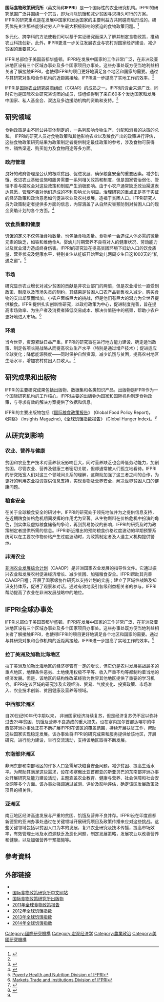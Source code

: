 {{Infobox Non-profit
|Non-profit_name=国际食物政策研究所 （IFPRI）
|Non-profit_logo=[[Image:IFPRI_Logo.jpg|center]]
|Non-profit_type=國際研究機構
|founded_date=1975年3月5日
|founder=
|location=[[华盛顿哥伦比亚特区|华盛顿哥伦比亚特区]]<ref name="#1">{{Cite web |url=http://www.ifpri.org/ourwork/about/offices |title=IFPRI Offices |accessdate=2011-12-26 |archive-date=2011-11-05 |archive-url=https://web.archive.org/web/20111105234305/http://www.ifpri.org/ourwork/about/offices |dead-url=no }}</ref>
|origins=
|key_people=[http://en.wikipedia.org/wiki/Shenggen_Fan 樊胜根]，所長<br>Fawzi Al-Sultan，理事会会长
|area_served=全球
|focus= 終結[[饥饿|饥饿]]和[[貧窮|貧窮]]，食物安全，[[农业|农业]]，[[自然資源|自然資源]]，[[营养学|营养学]]，[[政策|政策]]分析
|method=社會科學研究
|revenue=
|endowment=
|num_employees=
|owner=
|Non-profit_slogan= 尋求根除飢餓與貧困之良策
|homepage=[http://www.ifpri.org/ www.ifpri.org]
}}
'''国际食物政策研究所'''（英文简称'''IFPRI'''）是一个国际性的农业研究机构。IFPRI的研究范围广泛并围绕一个宗旨，即为消除饥饿和减少贫困寻求持久可行的方案。IFPRI的研究重点是在发展中国家和发达国家的主要利益方共同磋商后形成的。研究优先关注那些能够对穷人产生最大积极影响的紧迫的食物政策问题。<ref name="IFPRI Website">{{Cite web |url=http://www.ifpri.org/ |title=IFPRI Website |accessdate=2011-12-26 |archive-date=2011-05-16 |archive-url=https://web.archive.org/web/20110516231230/http://www.ifpri.org/ |dead-url=no }}</ref>

多元化、跨学科的方法使我们可以基于实证研究而深入了解并制定食物政策，推动农业科技创新。此外，IFPRI更进一步关注发展农业与农村对国家经济建设、减少贫困的重要意义。

IFPRI总部位于美国首都华盛顿。IFPRI在发展中国家的工作非常广泛，在非洲及亚洲地区设有三个区域办事处及多个国家项目办事处。这些办事处既方便当地利益相关者了解接触IFPRI，也使得IFPRI的项目更好地满足各个地区和国家的需要。通过与其研究对象和合作机构的近距离接触，IFPRI进一步提高了实地工作的效率。<ref name="#1"/>

IFPRI是[http://cgiar.org 国际农业研究磋商组织]{{Wayback|url=http://cgiar.org/ |date=20201002041505 }}（CGIAR）的成员之一。IFPRI的资金来源广泛，同时它也是国际农业研究咨询团的成员，该组织得到了来自60多个发达国家和发展中国家、私人基金会、双边及多边援助机构的资助和支持。<ref name="国际食物政策研究所简介">{{Cite web |url=http://cn.ifpri.org/archives/category/about |title=国际食物政策研究所简介 |accessdate=2013-01-16 |archive-date=2016-03-04 |archive-url=https://web.archive.org/web/20160304215941/http://cn.ifpri.org/archives/category/about |dead-url=no }}</ref>

==研究领域==
食物政策是由不同公共实体制定的，一系列影响食物生产、分配和消费的决策的总和。
IFPRI的研究人员对食物政策和其他影响农业以及粮食产出的政策进行评估，这些食物政策研究结果为政策制定者提供制定最佳政策的参考，涉及食物可获得性、销售渠道、购买能力及食物用途等多方面。

=== 政府管理 ===
良好的政府管理是公认的根除贫困、促进发展、确保粮食安全的重要因素。减少饥饿、改进农业基础设施和服务需要一系列相关政策和制度，但是国家管治弱化、管理不善与腐败会对这些政策和制度产生消极影响。由于小农户通常缺乏政治渠道表达意愿，管理不善对他们造成的不利影响尤为明显。治理研究的重点正是基于实证的经济政策和政治意愿如何促进农业及农村发展，造福于贫困人口。IFPRI研究人员为政策制定者提供多方面的信息，内容涵盖了从自然灾害预防到对贫困人口的现金资助计划的各个方面。<ref>{{Cite web |url=http://www.ifpri.org/ourwork/division/development-strategy-and-governance |title=Development Strategy and Governance Division of IFPRI |access-date=2013-01-16 |archive-date=2022-01-20 |archive-url=https://web.archive.org/web/20220120222615/http://www.ifpri.org/ourwork/division/development-strategy-and-governance }}</ref>

=== 饮食质量和健康 ===
饥饿的定义不仅包括食物数量，也包括食物质量。食物单一会造成人体必需的微量元素的缺乏，如铁和维他命A。婴幼儿时期营养不良将对人的健康状况、劳动能力以及就业潜力造成终身伤害。IFPRI的研究旨在提高贫困环境下妇幼人口的饮食质量、营养状况及健康水平，特别关注从妊娠开始至幼儿两周岁生日这1000天的“机遇之窗”。<ref>[http://www.ifpri.org/ourwork/division/poverty-health-and-nutrition Poverty Health and Nutrition Division of IFPRI]</ref>

=== 市场 ===
研究显示农业增长对减少贫困的贡献是非农业部门的两倍，但是农业增长一直受到政策、制度以及市场失灵的制约，其结果是贫困人口农产品销售收入减少，购买食物的支出却反而增加。小农户面临巨大的挑战，但是他们有巨大的潜力为全世界提供粮食。IFPRI提供扎实创新性研究，以政府政策为中心，促进制度完善，旨在提高市场效率、为生产者及消费者降低交易成本、解决价值链中的瓶颈，帮助小农户更好地进入市场。<ref>[http://www.ifpri.org/ourwork/division/markets-trade-and-institutions Markets Trade and Institutions Division of IFPRI]</ref>

=== 环境 ===
当今世界，资源紧缺日益严重。IFPRI的研究旨在进行地方能力建设、确定适当政策、制定各项长期战略从而提高农业生产水平（特别是通过增产技术）；促进适应全球变化；降低能源强度——同时保护自然资源，减少饥饿与贫困，提高农村地区生活水平，增加农村贫困人口收入。<ref>{{Cite web |url=http://www.ifpri.org/ourwork/division/environment-and-production-technology |title=Environment and Production Technology Division of IFPRI |access-date=2013-01-16 |archive-date=2022-04-23 |archive-url=https://web.archive.org/web/20220423182801/http://www.ifpri.org/ourwork/division/environment-and-production-technology }}</ref>

==研究成果和出版物==
IFPRI的主要研究成果包括出版物、数据集和各类知识产品。出版物是IFPRI作为一个国际研究机构的工作核心。IFPRI主要的出版物为国家和国际机构制定食物政策，与寻求有效的解决方案提供了依据和信息。

IFPRI的主要出版物包括《[http://www.ifpri.org/gfpr/2011 国际粮食政策报告]{{Wayback|url=http://www.ifpri.org/gfpr/2011 |date=20130117145706 }}》 (Global Food Policy Report)，《[http://www.ifpri.org/category/publication-type/periodicals/insights-magazine 洞察]{{Wayback|url=http://www.ifpri.org/category/publication-type/periodicals/insights-magazine |date=20130107171829 }}》 (Insights Magazine),《[[GHI|全球饥饿指数报告]]》 (Global Hunger Index)。<ref>{{Cite web |url=http://www.ifpri.org/publications |title=存档副本 |accessdate=2011-12-26 |archive-date=2011-12-26 |archive-url=https://web.archive.org/web/20111226090657/http://www.ifpri.org/publications |dead-url=no }}</ref>

== 从研究到影响 ==
=== 农业、营养与健康 ===
贫困和农业生产技术对营养状况影响巨大，同时营养缺乏也会降低劳动能力，加剧贫困。尽管农业、营养及健康三者密切关联，但却通常被人们孤立地看待。IFPRI的研究拓宽人们对这三个领域间关系的理解，这帮助加强了这三者之间的合作，为更好的利用农业投资提供信息支持，实现食物及营养安全，解决世界贫困人口的健康问题。

=== 粮食安全 ===
在关于全球粮食安全的研讨中，IFPRI的研究处于领先地位并为之提供信息支持，在近期粮食价格危机期间发挥的作用尤为显著。从生物燃料在价格危机中扮演的角色，到实体及虚拟粮食储备的争论，再到贸易协议的影响，IFPRI的研究及时为政策制定者提供所需的信息。IFPRI新近推出的预防粮食价格过度波动的早期预警系统可以在主要农作物价格产生过度波动时，为政策制定者及人道主义机构提供警示。

=== 非洲农业 ===
[https://web.archive.org/web/20130128172139/http://www.nepad-caadp.net/ 非洲农业发展综合计划]（CAADP）是非洲国家农业发展的指导性文件。它通过振兴农业和发展农村促进经济增长、减少贫困、加强粮食安全。IFPRI帮助其完善CAADP日程；开展了国家级协作研究以支持计划的实施；建立了区域性战略及知识支持体系，促进了观察和对话。通过有效地吸引各级利益相关者的参与，IFPRI帮助提高了农业在非洲发展战略中的地位。

==IFPRI全球办事处 ==
IFPRI总部位于美国首都华盛顿。IFPRI在发展中国家的工作非常广泛，在非洲及亚洲地区设有三个区域办事处及多个国家项目办事处。这些办事处既方便当地利益相关者了解接触IFPRI，也使得IFPRI的项目更好地满足各个地区和国家的需要。通过与其研究对象和合作机构的近距离接触，IFPRI进一步提高了实地工作的效率。<ref name="#1"/>

=== 拉丁美洲及加勒比海地区 ===
拉丁美洲及加勒比海地区的经济尽管有一定的增长，但它仍是农村发展挑战最多的重点地区，地理条件恶劣、土地使用权极不平等、收入严重不均等都制约着当地的经济发展。但是，该地区的结构性改革经验为世界其他地区提供了重要的学习机会。IFPRI在该区域的研究涉及宏观经济、贸易、气候变化、投资政策、市场准入、农业技术创新、贫困健康及营养等领域。

=== 中西部非洲区 ===
自20世纪90年代中期以来， 非洲国家经济持续复苏，但是经济复苏仍不足以弥补过去25年贫困、饥饿及营养不良造成的重大损失。设在塞内加尔首都达喀尔的中西部非洲办事处正在不断扩展IFPRI在该区的覆盖范围，持续开展扶贫工作，帮助这些国家实现稳定发展。该办事处将IFPRI的研究成果和服务提供给该地区，开展研究，进行能力建设，举行交流活动，支持该地区取得不断发展。

=== 东南部非洲区 ===
非洲东部和南部地区的许多人口急需解决粮食安全问题，减少贫困、提高生活水平。为帮助其满足这些需求，设在埃塞俄比亚首都亚的斯亚贝巴的东南部非洲办事处开展研究及能力建设活动，主题涵盖农业教育、健康与营养、社会保障和社会安全网等多个方面。该办事处强调通过监测、评价及影响评估，确定该区发展政策及项目的相关性。

=== 亚洲区 ===
南亚地区经济高速发展与严重的贫困、饥饿及营养不良并存。IFPRI设在印度首都新德里的亚洲办事处通过在关键领域开展研究项目及政策传播来应对这些挑战。这些关键领域包括以贫困人口为本的发展，复兴农业研究及技术传播，提高市场效率，有效管理土地及水资源缺乏及恶化问题，制定发展策略，发展农业以改善营养和健康，以及加强营养干预措施等。

==參考資料==
{{Reflist}}

==外部链接==
*{{official|http://www.ifpri.org}}
*[http://cn.ifpri.org 国际食物政策研究所中文网站]{{Wayback|url=http://cn.ifpri.org/ |date=20130504093947 }}
*[http://www.ifpri.org/publications 国际食物政策研究所出版物]{{Wayback|url=http://www.ifpri.org/publications |date=20111226090657 }}
*[http://www.ifpri.org/gfpr/2011 2011年全球食物政策报告]{{Wayback|url=http://www.ifpri.org/gfpr/2011 |date=20130117145706 }}
*[http://www.ifpri.org/ghi/2012 2012年全球饥饿指数]{{Wayback|url=http://www.ifpri.org/ghi/2012 |date=20130117142957 }}
*[http://www.ifpri.org/ghi/2013 2013年全球饥饿指数]{{Wayback|url=http://www.ifpri.org/ghi/2013 |date=20141011025554 }}
*[http://www.ifpri.org/ghi/2014 2014年全球饥饿指数] {{Wayback|url=http://www.ifpri.org/ghi/2014 |date=20210421212541 }}

[[Category:國際研究機構|Category:國際研究機構]]
[[Category:宏观经济学|Category:宏观经济学]]
[[Category:農業政治|Category:農業政治]]
[[Category:美國研究機構|Category:美國研究機構]]